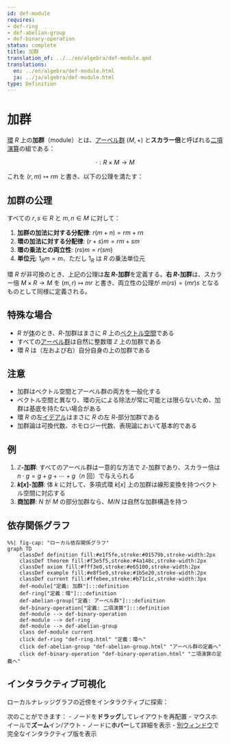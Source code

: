 ```yaml
---
id: def-module
requires:
- def-ring
- def-abelian-group
- def-binary-operation
status: complete
title: 加群
translation_of: ../../en/algebra/def-module.qmd
translations:
  en: ../en/algebra/def-module.html
  ja: ../ja/algebra/def-module.html
type: Definition
---
```


# 加群 {#def-module}

[環](def-ring.qmd) $R$ 上の**加群**（module）とは、[アーベル群](def-abelian-group.qmd) $(M, +)$ と**スカラー倍**と呼ばれる[二項演算](def-binary-operation.qmd)の組である：

$$\cdot : R \times M \to M$$

これを $(r, m) \mapsto rm$ と書き、以下の公理を満たす：

## 加群の公理

すべての $r, s \in R$ と $m, n \in M$ に対して：

1. **加群の加法に対する分配律**: $r(m + n) = rm + rn$
2. **環の加法に対する分配律**: $(r + s)m = rm + sm$
3. **環の乗法との両立性**: $(rs)m = r(sm)$
4. **単位元**: $1_R m = m$、ただし $1_R$ は $R$ の乗法単位元

環 $R$ が非可換のとき、上記の公理は**左 $R$-加群**を定義する。**右 $R$-加群**は、スカラー倍 $M \times R \to M$ を $(m, r) \mapsto mr$ と書き、両立性の公理が $m(rs) = (mr)s$ となるものとして同様に定義される。

## 特殊な場合

- $R$ が[体](def-field.qmd)のとき、$R$-加群はまさに $R$ 上の[ベクトル空間](def-vector-space.qmd)である
- すべての[アーベル群](def-abelian-group.qmd)は自然に整数環 $\mathbb{Z}$ 上の加群である
- 環 $R$ は（左および右）自分自身の上の加群である

## 注意

- 加群はベクトル空間とアーベル群の両方を一般化する
- ベクトル空間と異なり、環の元による除法が常に可能とは限らないため、加群は基底を持たない場合がある
- 環 $R$ の左[イデアル](def-ideal.qmd)はまさに $R$ の左 $R$-部分加群である
- 加群論は可換代数、ホモロジー代数、表現論において基本的である

## 例

1. **$\mathbb{Z}$-加群**: すべてのアーベル群は一意的な方法で $\mathbb{Z}$-加群であり、スカラー倍は $n \cdot g = g + g + \cdots + g$（$n$ 回）で与えられる
2. **$k[x]$-加群**: 体 $k$ に対して、多項式環 $k[x]$ 上の加群は線形変換を持つベクトル空間に対応する
3. **商加群**: $N$ が $M$ の部分加群なら、$M/N$ は自然な加群構造を持つ

## 依存関係グラフ

```mermaid
%%| fig-cap: "ローカル依存関係グラフ"
graph TD
    classDef definition fill:#e1f5fe,stroke:#01579b,stroke-width:2px
    classDef theorem fill:#f3e5f5,stroke:#4a148c,stroke-width:2px
    classDef axiom fill:#fff3e0,stroke:#e65100,stroke-width:2px
    classDef example fill:#e8f5e9,stroke:#1b5e20,stroke-width:2px
    classDef current fill:#ffebee,stroke:#b71c1c,stroke-width:3px
    def-module["定義: 加群"]:::definition
    def-ring["定義：環"]:::definition
    def-abelian-group["定義: アーベル群"]:::definition
    def-binary-operation["定義: 二項演算"]:::definition
    def-module --> def-binary-operation
    def-module --> def-ring
    def-module --> def-abelian-group
    class def-module current
    click def-ring "def-ring.html" "定義：環へ"
    click def-abelian-group "def-abelian-group.html" "アーベル群の定義へ"
    click def-binary-operation "def-binary-operation.html" "二項演算の定義へ"
```

## インタラクティブ可視化

ローカルナレッジグラフの近傍をインタラクティブに探索：

::: {.graph-viz data-id="def-module" data-width="700" data-height="500"}
:::

次のことができます：
- ノードを**ドラッグ**してレイアウトを再配置
- マウスホイールで**ズーム**イン/アウト
- ノードに**ホバー**して詳細を表示
- [別ウィンドウ](../../output/interactive/ja/def-module.html){target="_blank"}で完全なインタラクティブ版を表示
